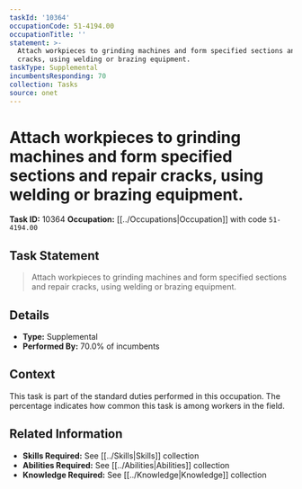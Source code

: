```yaml
---
taskId: '10364'
occupationCode: 51-4194.00
occupationTitle: ''
statement: >-
  Attach workpieces to grinding machines and form specified sections and repair
  cracks, using welding or brazing equipment.
taskType: Supplemental
incumbentsResponding: 70
collection: Tasks
source: onet
---
```

# Attach workpieces to grinding machines and form specified sections and repair cracks, using welding or brazing equipment.

**Task ID:** 10364
**Occupation:** [[../Occupations|Occupation]] with code `51-4194.00`

## Task Statement

> Attach workpieces to grinding machines and form specified sections and repair cracks, using welding or brazing equipment.

## Details

- **Type:** Supplemental
- **Performed By:** 70.0% of incumbents

## Context

This task is part of the standard duties performed in this occupation. The percentage indicates how common this task is among workers in the field.

## Related Information

- **Skills Required:** See [[../Skills|Skills]] collection
- **Abilities Required:** See [[../Abilities|Abilities]] collection
- **Knowledge Required:** See [[../Knowledge|Knowledge]] collection
